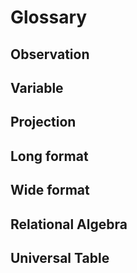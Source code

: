 # Glossary

## Observation

## Variable

## Projection

## Long format

## Wide format

## Relational Algebra

## Universal Table

